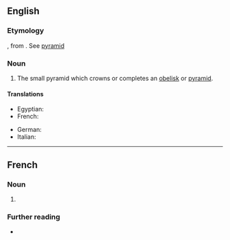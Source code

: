 {{also|Pyramidion}}
==English==

===Etymology===
{{etyl|NL.|en}}, from {{etyl|la|en}} {{m|la|pyramis|}}. See [[pyramid]]

===Noun===
{{en-noun|pyramidia|pyramidions}}

# The small pyramid which crowns or completes an [[obelisk]] or [[pyramid]].

====Translations====
{{trans-top|miniature pyramid}}
* Egyptian: {{t-needed|egy}}
* French: {{t+|fr|pyramidion|m}}
{{trans-mid}}
* German: {{t+|de|Pyramidion|n}}
* Italian: {{t|it|piramidione|m}}
{{trans-bottom}}

----

==French==

===Noun===
{{fr-noun|m}}

# {{l|en|pyramidion}}

===Further reading===
* {{R:TLFi}}